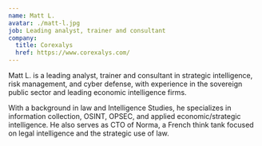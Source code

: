 ```yaml
---
name: Matt L.
avatar: ./matt-l.jpg
job: Leading analyst, trainer and consultant
company:
  title: Corexalys
  href: https://www.corexalys.com/
---
```


Matt L. is a leading analyst, trainer and consultant in strategic intelligence, risk management, and cyber defense, with experience in
the sovereign public sector and leading economic intelligence firms.

With a background in law and Intelligence Studies, he specializes in information collection, OSINT, OPSEC, and applied economic/strategic
intelligence. He also serves as CTO of Norma, a French think tank focused on legal intelligence and the strategic use of law.
